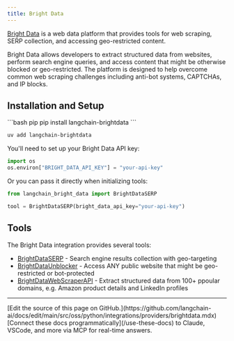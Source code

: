 ```yaml
---
title: Bright Data
---
```


[Bright Data](https://brightdata.com) is a web data platform that provides tools for web scraping, SERP collection, and accessing geo-restricted content.

Bright Data allows developers to extract structured data from websites, perform search engine queries, and access content that might be otherwise blocked or geo-restricted. The platform is designed to help overcome common web scraping challenges including anti-bot systems, CAPTCHAs, and IP blocks.

## Installation and Setup

<CodeGroup>
```bash pip
pip install langchain-brightdata
```

```bash uv
uv add langchain-brightdata
```
</CodeGroup>

You'll need to set up your Bright Data API key:

```python
import os
os.environ["BRIGHT_DATA_API_KEY"] = "your-api-key"
```

Or you can pass it directly when initializing tools:

```python
from langchain_bright_data import BrightDataSERP

tool = BrightDataSERP(bright_data_api_key="your-api-key")
```

## Tools

The Bright Data integration provides several tools:

- [BrightDataSERP](/oss/python/integrations/tools/brightdata_serp) - Search engine results collection with geo-targeting
- [BrightDataUnblocker](/oss/python/integrations/tools/brightdata_unlocker) - Access ANY public website that might be geo-restricted or bot-protected
- [BrightDataWebScraperAPI](/oss/python/integrations/tools/brightdata-webscraperapi) - Extract structured data from 100+ ppoular domains, e.g. Amazon product details and LinkedIn profiles

---

<Callout icon="pen-to-square" iconType="regular">
    [Edit the source of this page on GitHub.](https://github.com/langchain-ai/docs/edit/main/src/oss/python/integrations/providers/brightdata.mdx)
</Callout>
<Tip icon="terminal" iconType="regular">
    [Connect these docs programmatically](/use-these-docs) to Claude, VSCode, and more via MCP for    real-time answers.
</Tip>

